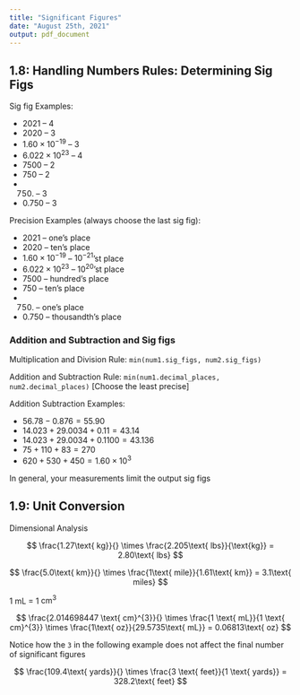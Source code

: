 ```yaml
---
title: "Significant Figures"
date: "August 25th, 2021"
output: pdf_document
---
```


## 1.8: Handling Numbers Rules: Determining Sig Figs

Sig fig Examples:

* 2021 -- 4
* 2020 -- 3
* $1.60 \times 10^{-19}$ -- 3
* $6.022 \times 10^{23}$ -- 4
* 7500 -- 2
* 750 -- 2
* 750. -- 3
* 0.750 -- 3

Precision Examples (always choose the last sig fig):

* 2021 -- one's place
* 2020 -- ten's place
* $1.60 \times 10^{-19}$ -- $10^{-21}$'st place
* $6.022 \times 10^{23}$ -- $10^{20}$'st place
* 7500 -- hundred's place
* 750 -- ten's place
* 750. -- one's place
* 0.750 -- thousandth's place

### Addition and Subtraction and Sig figs

Multiplication and Division Rule: `min(num1.sig_figs, num2.sig_figs)`

Addition and Subtraction Rule: `min(num1.decimal_places, num2.decimal_places)` [Choose the least precise]

Addition Subtraction Examples:

* $56.78 - 0.876 = 55.90$
* $14.023 + 29.0034 + 0.11 = 43.14$
* $14.023 + 29.0034 + 0.1100 = 43.136$
* $75 + 110 + 83 = 270$
* $620 + 530 + 450 = 1.60 \times 10^{3}$

In general, your measurements limit the output sig figs

## 1.9: Unit Conversion

Dimensional Analysis

$$
\frac{1.27\text{ kg}}{} \times \frac{2.205\text{ lbs}}{\text{kg}} = 2.80\text{ lbs}
$$

$$
\frac{5.0\text{ km}}{} \times \frac{1\text{ mile}}{1.61\text{ km}} = 3.1\text{ miles}
$$

1 mL = 1 $\text{cm}^{3}$

$$
\frac{2.014698447 \text{ cm}^{3}}{} \times \frac{1 \text{ mL}}{1 \text{ cm}^{3}} \times \frac{1\text{ oz}}{29.5735\text{ mL}} = 0.06813\text{ oz}
$$

Notice how the `3` in the following example does not affect the final number of significant figures

$$
\frac{109.4\text{ yards}}{} \times \frac{3 \text{ feet}}{1 \text{ yards}} = 328.2\text{ feet}
$$
